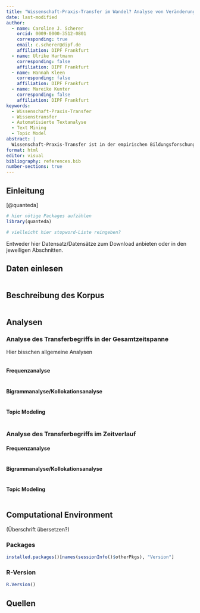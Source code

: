 ```yaml
---
title: "Wissenschaft-Praxis-Transfer im Wandel? Analyse von Veränderungen des Transferverständnisses der empirischen Bildungsforschung in deutschsprachigen Fachzeitschriften"
date: last-modified
author:
  - name: Caroline J. Scherer
    orcid: 0009-0000-3512-0801
    corresponding: true
    email: c.scherer@dipf.de
    affiliation: DIPF Frankfurt
  - name: Ulrike Hartmann
    corresponding: false
    affiliation: DIPF Frankfurt
  - name: Hannah Kleen
    corresponding: false
    affiliation: DIPF Frankfurt
  - name: Mareike Kunter
    corresponding: false
    affiliation: DIPF Frankfurt
keywords:
  - Wissenschaft-Praxis-Transfer
  - Wissenstransfer
  - Automatisierte Textanalyse
  - Text Mining
  - Topic Model
abstract: |
  Wissenschaft-Praxis-Transfer ist in der empirischen Bildungsforschung eine zentrale Herausforderung - der Begriff Transfer wird jedoch uneinheitlich verwendet und bleibt oftmals diffus. Die vorliegende Studie untersucht, wie der Begriff "Transfer" im Zeitraum 2000 bis 2024 in fünf deutschsprachigen Fachzeitschriften aus dem Bereich der empirischen Bildungsforschung gebraucht wurde und erfasst dabei zum einen begriffliche Variationen, zum anderen die Einbettung in den begrifflichen Kontext.
format: html
editor: visual
bibliography: references.bib
number-sections: true
---
```


## Einleitung

[@quanteda]

```r
# hier nötige Packages aufzählen
library(quanteda)
```

```r
# vielleicht hier stopword-Liste reingeben?
```

Entweder hier Datensatz/Datensätze zum Download anbieten oder in den jeweiligen Abschnitten.

## Daten einlesen {#sec-data-methods}

```r

```

## Beschreibung des Korpus

```r

```

## Analysen

### Analyse des Transferbegriffs in der Gesamtzeitspanne

Hier bisschen allgemeine Analysen

```r

```

#### Frequenzanalyse

```r

```

#### Bigrammanalyse/Kollokationsanalyse

```r

```

#### Topic Modeling

```r

```

### Analyse des Transferbegriffs im Zeitverlauf

#### Frequenzanalyse

```r

```

#### Bigrammanalyse/Kollokationsanalyse

```r

```

#### Topic Modeling

```r

```

## Computational Environment

(Überschrift übersetzen?)

### Packages

```r
installed.packages()[names(sessionInfo()$otherPkgs), "Version"]
```

### R-Version

```r
R.Version()
```

## Quellen {.unnumbered}

::: {#refs}
:::
